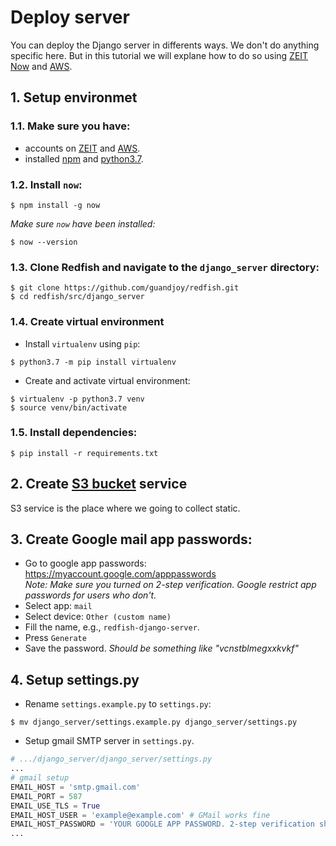 # Deploy server

You can deploy the Django server in differents ways. We don't do anything specific here. But in this tutorial we will explane how to do so using [ZEIT Now](https://zeit.co/) and [AWS](https://aws.amazon.com/).

## 1. Setup environmet
### 1.1. Make sure you have:
* accounts on [ZEIT](https://zeit.co/) and [AWS](https://aws.amazon.com/).
* installed [npm](https://www.npmjs.com/get-npm) and [python3.7](https://www.python.org/downloads/).
### 1.2. Install `now`:
```
$ npm install -g now
```
_Make sure `now` have been installed:_
```
$ now --version
```
### 1.3. Clone Redfish and navigate to the `django_server` directory:
```
$ git clone https://github.com/guandjoy/redfish.git
$ cd redfish/src/django_server
```
### 1.4. Create virtual environment
- Install `virtualenv` using `pip`:
```
$ python3.7 -m pip install virtualenv
```
- Create and activate virtual environment:
```
$ virtualenv -p python3.7 venv
$ source venv/bin/activate
```
### 1.5. Install dependencies:
```shell
$ pip install -r requirements.txt
```
## 2. Create [S3 bucket](https://s3.console.aws.amazon.com/s3/) service
S3 service is the place where we going to collect static.
## 3. Create Google mail app passwords:
- Go to google app passwords: https://myaccount.google.com/apppasswords \
_Note: Make sure you turned on 2-step verification. Google restrict app passwords for users who don't._
- Select app: `mail`
- Select device: `Other (custom name)`
- Fill the name, e.g., `redfish-django-server`.
- Press `Generate`
- Save the password. _Should be something like "vcnstblmegxxkvkf"_
## 4. Setup settings.py
* Rename `settings.example.py` to `settings.py`:
```
$ mv django_server/settings.example.py django_server/settings.py
```
* Setup gmail SMTP server in `settings.py`.
```python
# .../django_server/django_server/settings.py
...
# gmail setup
EMAIL_HOST = 'smtp.gmail.com'
EMAIL_PORT = 587
EMAIL_USE_TLS = True
EMAIL_HOST_USER = 'example@example.com' # GMail works fine
EMAIL_HOST_PASSWORD = 'YOUR GOOGLE APP PASSWORD. 2-step verification should be active'
...
```
